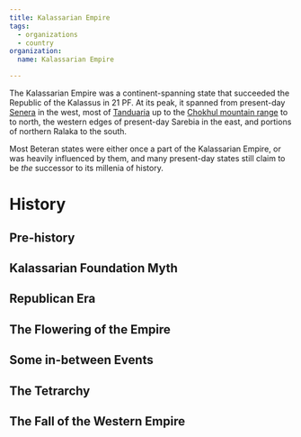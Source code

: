 ```yaml
---
title: Kalassarian Empire
tags:
  - organizations
  - country
organization:
  name: Kalassarian Empire

---
```


The Kalassarian Empire was a continent-spanning state that succeeded the
Republic of the Kalassus in 21 PF. At its peak, it spanned from present-day
[Senera](/world/locations/senera/) in the west, most of
[Tanduaria](/world/locations/tanduaria/) up to the
[Chokhul mountain range](/world/locations/chokhul-mountains/) to to north, the
western edges of present-day Sarebia in the east, and portions of northern
Ralaka to the south.

Most Beteran states were either once a part of the Kalassarian Empire, or was
heavily influenced by them, and many present-day states still claim to be *the*
successor to its millenia of history.

# History

## Pre-history

## Kalassarian Foundation Myth

## Republican Era

## The Flowering of the Empire

## Some in-between Events

## The Tetrarchy

## The Fall of the Western Empire

##

